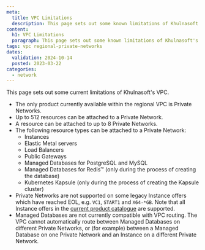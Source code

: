 ```yaml
---
meta:
  title: VPC Limitations
  description: This page sets out some known limitations of Khulnasoft's VPC
content:
  h1: VPC Limitations
  paragraph: This page sets out some known limitations of Khulnasoft's VPC
tags: vpc regional-private-networks
dates:
  validation: 2024-10-14
  posted: 2023-03-22
categories:
  - network
---
```


This page sets out some current limitations of Khulnasoft's VPC.

- The only product currently available within the regional VPC is Private Networks.
- Up to 512 resources can be attached to a Private Network.
- A resource can be attached to up to 8 Private Networks.
- The following resource types can be attached to a Private Network:
  - Instances
  - Elastic Metal servers
  - Load Balancers
  - Public Gateways
  - Managed Databases for PostgreSQL and MySQL
  - Managed Databases for Redis™ (only during the process of creating the database)
  - Kubernetes Kapsule (only during the process of creating the Kapsule cluster)
- Private Networks are not supported on some legacy Instance offers which have reached EOL, e.g. `VC1`, `START1` and `X64-*GB`. Note that all Instance offers in the [current product catalogue](https://www.khulnasoft.com/en/pricing/?tags=compute) are supported.
- Managed Databases are not currently compatible with VPC routing. The VPC cannot automatically route between Managed Databases on different Private Networks, or (for example) between a Managed Database on one Private Network and an Instance on a different Private Network.
